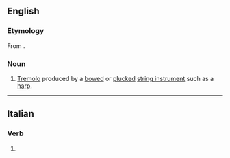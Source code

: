 ==English==

===Etymology===
From {{bor|en|it|bisbigliando|t=whispering}}.

===Noun===
{{en-noun|-}}

# {{lb|en|music}} [[tremolo|Tremolo]] produced by a [[bow]]ed or [[pluck]]ed [[string instrument]] such as a [[harp]].

----

==Italian==

===Verb===
{{head|it|gerund}}

# {{gerund of|it|bisbigliare|gloss=[[whispering]]}}